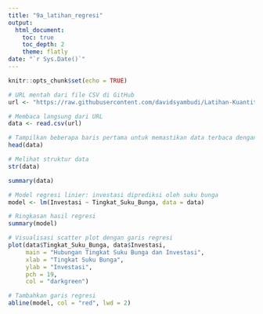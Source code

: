 ```yaml
---
title: "9a_latihan_regresi"
output: 
  html_document:
    toc: true
    toc_depth: 2
    theme: flatly
date: "`r Sys.Date()`"
---
```


```r
knitr::opts_chunk$set(echo = TRUE)
```

```r
# URL mentah dari file CSV di GitHub
url <- "https://raw.githubusercontent.com/davidsyambudi/Latihan-Kuantitatif/6301b4aba6f6d62e0dea96ae6e0ecaa3089a3b79/9a_data_investasi_suku_bunga.csv"

# Membaca langsung dari URL
data <- read.csv(url)

# Tampilkan beberapa baris pertama untuk memastikan data terbaca dengan benar
head(data)

```
```r
# Melihat struktur data
str(data)

```

```r
summary(data)
```
```r
# Model regresi linier: investasi diprediksi oleh suku bunga
model <- lm(Investasi ~ Tingkat_Suku_Bunga, data = data)

# Ringkasan hasil regresi
summary(model)

```
```r
# Visualisasi scatter plot dengan garis regresi
plot(data$Tingkat_Suku_Bunga, data$Investasi,
     main = "Hubungan Tingkat Suku Bunga dan Investasi",
     xlab = "Tingkat Suku Bunga",
     ylab = "Investasi",
     pch = 19,
     col = "darkgreen")

# Tambahkan garis regresi
abline(model, col = "red", lwd = 2)

```

